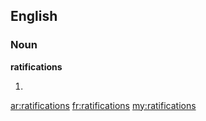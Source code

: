 ==English==

===Noun===
'''ratifications'''

# {{plural of|[[ratification]]}}

[[ar:ratifications]]
[[fr:ratifications]]
[[my:ratifications]]